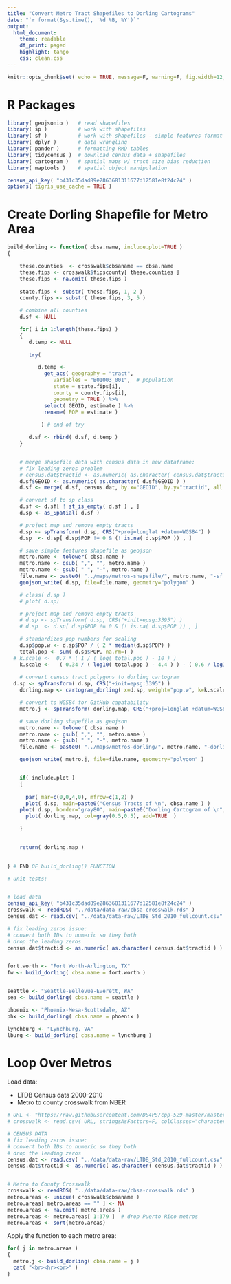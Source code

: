 ```yaml
---
title: "Convert Metro Tract Shapefiles to Dorling Cartograms"
date: "`r format(Sys.time(), '%d %B, %Y')`"
output:
  html_document:
    theme: readable
    df_print: paged
    highlight: tango
    css: clean.css
---
```


```r
knitr::opts_chunk$set( echo = TRUE, message=F, warning=F, fig.width=12, fig.height=8 )
```


# R Packages 

```r
library( geojsonio )   # read shapefiles
library( sp )          # work with shapefiles
library( sf )          # work with shapefiles - simple features format
library( dplyr )       # data wrangling 
library( pander )      # formatting RMD tables
library( tidycensus )  # download census data + shapefiles
library( cartogram )   # spatial maps w/ tract size bias reduction
library( maptools )    # spatial object manipulation 
```


```r
census_api_key( "b431c35dad89e2863681311677d12581e8f24c24" )
options( tigris_use_cache = TRUE )
```



# Create Dorling Shapefile for Metro Area

```r
build_dorling <- function( cbsa.name, include.plot=TRUE )
{

	these.counties  <- crosswalk$cbsaname == cbsa.name
	these.fips <- crosswalk$fipscounty[ these.counties ]
	these.fips <- na.omit( these.fips )
  
	state.fips <- substr( these.fips, 1, 2 )
	county.fips <- substr( these.fips, 3, 5 )

	# combine all counties
	d.sf <- NULL

	for( i in 1:length(these.fips) )
	{
	   d.temp <- NULL
	   
	   try(  

          d.temp <- 
	        get_acs( geography = "tract", 
	           variables = "B01003_001",  # population
	           state = state.fips[i], 
	           county = county.fips[i], 
	           geometry = TRUE ) %>%
	        select( GEOID, estimate ) %>%
	        rename( POP = estimate )
		   
           ) # end of try

	   d.sf <- rbind( d.sf, d.temp )
	}


	# merge shapefile data with census data in new dataframe:
	# fix leading zeros problem
	# census.dat$tractid <- as.numeric( as.character( census.dat$tractid ) )
	d.sf$GEOID <- as.numeric( as.character( d.sf$GEOID ) )
	d.sf <- merge( d.sf, census.dat, by.x="GEOID", by.y="tractid", all.x=T )

	# convert sf to sp class
	d.sf <- d.sf[ ! st_is_empty( d.sf ) , ]
	d.sp <- as_Spatial( d.sf )

	# project map and remove empty tracts
	d.sp <- spTransform( d.sp, CRS("+proj=longlat +datum=WGS84") )
	d.sp  <- d.sp[ d.sp$POP != 0 & (! is.na( d.sp$POP )) , ]

	# save simple features shapefile as geojson
	metro.name <- tolower( cbsa.name )
	metro.name <- gsub( ",", "", metro.name )
	metro.name <- gsub( " ", "-", metro.name )
	file.name <- paste0( "../maps/metros-shapefile/", metro.name, "-sf.geojson" )
	geojson_write( d.sp, file=file.name, geometry="polygon" )

	# class( d.sp )
	# plot( d.sp)

	# project map and remove empty tracts
	# d.sp <- spTransform( d.sp, CRS("+init=epsg:3395") )
	# d.sp  <- d.sp[ d.sp$POP != 0 & (! is.na( d.sp$POP )) , ]

	# standardizes pop numbers for scaling
	d.sp$pop.w <- d.sp$POP / ( 2 * median(d.sp$POP) ) 
	total.pop <- sum( d.sp$POP, na.rm=T )
  # k.scale <-  0.7 * ( 1 / ( log( total.pop ) - 10 ) ) 
	k.scale <-   ( 0.34 / ( log10( total.pop ) - 4.4 ) ) - ( 0.6 / log10( total.pop ) ) 
        
	# convert census tract polygons to dorling cartogram
  d.sp <- spTransform( d.sp, CRS("+init=epsg:3395") )
	dorling.map <- cartogram_dorling( x=d.sp, weight="pop.w", k=k.scale )  # k=0.05

	# convert to WGS84 for GitHub capatability 
	metro.j <- spTransform( dorling.map, CRS("+proj=longlat +datum=WGS84") )

	# save dorling shapefile as geojson
	metro.name <- tolower( cbsa.name )
	metro.name <- gsub( ",", "", metro.name )
	metro.name <- gsub( " ", "-", metro.name )
	file.name <- paste0( "../maps/metros-dorling/", metro.name, "-dorling-v1.geojson" )

	geojson_write( metro.j, file=file.name, geometry="polygon" )


	if( include.plot )
	{
	  
	  par( mar=c(0,0,4,0), mfrow=c(1,2) )
	  plot( d.sp, main=paste0("Census Tracts of \n", cbsa.name ) )
    plot( d.sp, border="gray80", main=paste0("Dorling Cartogram of \n", cbsa.name ) )
	  plot( dorling.map, col=gray(0.5,0.5), add=TRUE  )

	}

	
	return( dorling.map )

	
} # END OF build_dorling() FUNCTION 
```


```r
# unit tests: 


# load data
census_api_key( "b431c35dad89e2863681311677d12581e8f24c24" )
crosswalk <- readRDS( "../data/data-raw/cbsa-crosswalk.rds" ) 
census.dat <- read.csv( "../data/data-raw/LTDB_Std_2010_fullcount.csv" )

# fix leading zeros issue:
# convert both IDs to numeric so they both 
# drop the leading zeros
census.dat$tractid <- as.numeric( as.character( census.dat$tractid ) )


fort.worth <- "Fort Worth-Arlington, TX"
fw <- build_dorling( cbsa.name = fort.worth )


seattle <- "Seattle-Bellevue-Everett, WA"
sea <- build_dorling( cbsa.name = seattle )

phoenix <- "Phoenix-Mesa-Scottsdale, AZ"
phx <- build_dorling( cbsa.name = phoenix )

lynchburg <- "Lynchburg, VA"
lburg <- build_dorling( cbsa.name = lynchburg )
```


# Loop Over Metros 

Load data: 

* LTDB Census data 2000-2010 
* Metro to county crosswalk from NBER 

```r
# URL <- "https://raw.githubusercontent.com/DS4PS/cpp-529-master/master/data/cbsatocountycrosswalk.csv"
# crosswalk <- read.csv( URL, stringsAsFactors=F, colClasses="character" )

# CENSUS DATA
# fix leading zeros issue:
# convert both IDs to numeric so they both 
# drop the leading zeros
census.dat <- read.csv( "../data/data-raw/LTDB_Std_2010_fullcount.csv" )
census.dat$tractid <- as.numeric( as.character( census.dat$tractid ) )


# Metro to County Crosswalk
crosswalk <- readRDS( "../data/data-raw/cbsa-crosswalk.rds" ) 
metro.areas <- unique( crosswalk$cbsaname )
metro.areas[ metro.areas == "" ] <- NA
metro.areas <- na.omit( metro.areas )
metro.areas <- metro.areas[ 1:379 ]  # drop Puerto Rico metros 
metro.areas <- sort(metro.areas)
```


Apply the function to each metro area: 

```r
for( j in metro.areas )
{
  metro.j <- build_dorling( cbsa.name = j )
  cat( "<br><hr><br>" )
}
```

